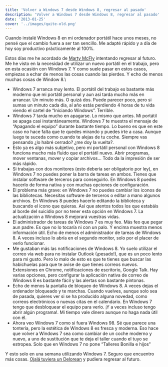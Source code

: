 ```yaml
---
title: 'Volver a Windows 7 desde Windows 8, regresar al pasado'
description: 'Volver a Windows 7 desde Windows 8, regresar al pasado'
date: '2013-01-25'
cover: '../images/quite-old.png'
---
```


Cuando instalé Windows 8 en mi ordenador portátil hace unos
meses,
no pensé que el cambio fuera a ser tan sencillo. Me adapté rápido y a
día de hoy soy productivo prácticamente al 100%.

Estos días me he acordado de [Marty
McFly](https://www.google.es/url?sa=t&rct=j&q=&esrc=s&source=web&cd=1&cad=rja&ved=0CDIQFjAA&url=http%3A%2F%2Fes.wikipedia.org%2Fwiki%2FMarty_McFly&ei=LVICUaajNe_Z0QXv44GgDA&usg=AFQjCNHtLVxRCH5ArRlc2F33XTAcPiZz6Q&bvm=bv.41524429,d.d2k)
intentando regresar al futuro. Me he visto en la necesidad de utilizar
un nuevo portátil en el trabajo, pero en esta ocasión con Windows 7. Y
como suele pasar en estos casos, empiezas a echar de menos las cosas
cuando las pierdes. Y echo de menos muchas cosas de Window 8.\

-   Windows 7 arranca muy lento. El portátil del trabajo es bastante más
    moderno que mi portátil personal y aun así tarda mucho más en
    arrancar. Un minuto más. O quizá dos. Puede parecer poco, pero si
    sumas un minuto cada día, al año estás perdiendo 4 horas de tu vida
    viendo el cartel de “Iniciando Windows”. Terrible. 
-   Windows 7 tarda mucho en apagarse. Lo mismo que antes. Mi portátil
    se apaga casi instantáneamente. Windows 7 te muestra el mensaje de
    “Apagando el equipo” durante bastante tiempo. Lo bueno es que en
    este caso no hace falta que te quedes mirando y puedes irte a casa.
    Aunque luego te suceda como cuando te alejas de tu coche. Siempre
    vas pensando ¿lo habré cerrado? ¿me doy la vuelta?. 
-   Esto ya es algo más subjetivo, pero mi portátil personal con Windows
    8 funciona mucho más fluido que el portátil nuevo. Abrir programas,
    mover ventanas, mover y copiar archivos… Todo da la impresión de ser
    más rápido.
-   Si trabajas con dos monitores (esto debería ser obligatorio por
    ley), en Windows 7 no puedes poner la barra de tareas en ambos.
    Tienes que instalar software de terceros para conseguirlo. En
    Windows 8 puedes hacerlo de forma nativa y con muchas opciones de
    configuración. 
-   El problema más grave: en Windows 7 no puedes cambiar los iconos de
    las bibliotecas. Necesitas software de terceros o editar a mano
    algunos archivos. En Windows 8 puedes hacerlo editando la biblioteca
    y buscando el icono que quieras. Así que atentos todos los que
    estabáis al borde del suicidio por no tener esta opción en Windows
    7. La actualización a Windows 8 mejorará vuestras vidas. 
-   El administrador de tareas de Windows 7 es muy feo. Más feo que
    pegar aun padre. Es que no lo tocaría ni con un palo. Y encima
    muestra menos información útil. Echo de menos el administrador de
    tareas de Windows 8. A veces incluso lo abría en el segundo monitor,
    solo por el placer de verlo funcionar. 
-   Me gustaban más las notificaciones de Windows 8. Yo suelo utilizar
    el correo vía web para no instalar Outlook (¡pesado!), que es un
    poco lento para mi gusto. Pero lo malo de esto es que te tienes que
    buscar las habichuelas para que te avise de que tienes correos
    nuevos. Extensiones en Chrome, notificaciones de escritorio, Google
    Talk. Hay varias opciones, pero configurar la aplicación nativa de
    correo de Windows 8 es bastante fácil y las alertas son bastante
    pintonas. 
-   Echo de menos la pantalla de bloqueo de Windows 8. A veces dejas el
    ordenador bloqueado y te marchas. Cuando vuelves, aunque solo sea de
    pasada, quieres ver si se ha producido alguna novedad, como correos
    electrónicos o nuevas citas en el calendario. En Windows 7 tengo que
    desbloquear el equipo para verlo. ¡Y a veces incluso tengo abrir
    algún programa!. Mi tiempo vale dinero aunque no haga nada útil con
    él. 
-   Ahora veo Windows 7 como si fuera Windows 98. Sé que parece una
    tontería, pero la estética de Windows 8 es fresca y moderna. Eso
    hace que volver a Windows 7 sea como cambiar de un coche moderno y
    nuevo, a uno de sustitución que te deja el taller cuando el tuyo se
    estropea. Solo que en Windows 7 no pone “Talleres Bonilla e hijos" 

Y esto solo en una semana utilizando Windows 7. Seguro que encuentro más
cosas. [Ojalá tuviera un
Delorean](https://www.google.es/url?sa=t&rct=j&q=&esrc=s&source=web&cd=2&cad=rja&sqi=2&ved=0CD0QFjAB&url=http%3A%2F%2Fes.wikipedia.org%2Fwiki%2FDeLorean_DMC-12&ei=61MCUaTUMqbs0gXF74DoDg&usg=AFQjCNF0NhCPUlONrP92YksBY24GNpNWTg&bvm=bv.41524429,d.d2k)
y pudiera regresar al futuro.